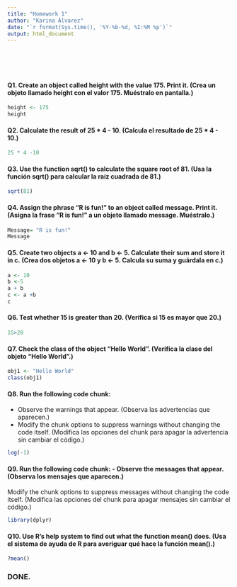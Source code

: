 ```yaml
---
title: "Homework 1"
author: "Karina Álvarez"
date: "`r format(Sys.time(), '%Y-%b-%d, %I:%M %p')`"
output: html_document
---
```

<br>
<br>
<br>

#### Q1. Create an object called height with the value 175. Print it. (Crea un objeto llamado height con el valor 175. Muéstralo en pantalla.)

```r
height <- 175 
height
```


#### Q2. Calculate the result of 25 * 4 - 10. (Calcula el resultado de 25 * 4 - 10.)

```r
25 * 4 -10
```


#### Q3. Use the function sqrt() to calculate the square root of 81. (Usa la función sqrt() para calcular la raíz cuadrada de 81.)

```r
sqrt(81)
```

#### Q4. Assign the phrase “R is fun!” to an object called message. Print it. (Asigna la frase “R is fun!” a un objeto llamado message. Muéstralo.)

```r
Message= "R is fun!"
Message 
```

#### Q5. Create two objects a <- 10 and b <- 5. Calculate their sum and store it in c. (Crea dos objetos a <- 10 y b <- 5. Calcula su suma y guárdala en c.)

```r
a <- 10
b <-5
a + b 
c <- a +b 
c
```

#### Q6. Test whether 15 is greater than 20. (Verifica si 15 es mayor que 20.)

```r
15>20
```

#### Q7. Check the class of the object "Hello World". (Verifica la clase del objeto "Hello World".)

```r
obj1 <- "Hello World"
class(obj1)
```


#### Q8. Run the following code chunk:
- Observe the warnings that appear. (Observa las advertencias que aparecen.)
- Modify the chunk options to suppress warnings without changing the code itself. (Modifica las opciones del chunk para apagar la advertencia sin cambiar el código.)

```r
log(-1)
```

#### Q9. Run the following code chunk: - Observe the messages that appear. (Observa los mensajes que aparecen.)

Modify the chunk options to suppress messages without changing the code itself. (Modifica las opciones del chunk para apagar mensajes sin cambiar el código.)

```r
library(dplyr)
```

#### Q10. Use R’s help system to find out what the function mean() does. (Usa el sistema de ayuda de R para averiguar qué hace la función mean().)

```r
?mean()
```


### DONE. 

